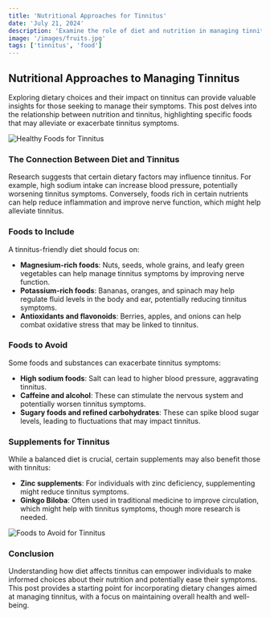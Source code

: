 ```yaml
---
title: 'Nutritional Approaches for Tinnitus'
date: 'July 21, 2024'
description: 'Examine the role of diet and nutrition in managing tinnitus symptoms.'
image: '/images/fruits.jpg'
tags: ['tinnitus', 'food']
---
```


## Nutritional Approaches to Managing Tinnitus

Exploring dietary choices and their impact on tinnitus can provide valuable insights for those seeking to manage their symptoms. This post delves into the relationship between nutrition and tinnitus, highlighting specific foods that may alleviate or exacerbate tinnitus symptoms.

<Image src="/images/healthy-food.jpg" alt="Healthy Foods for Tinnitus" />

### The Connection Between Diet and Tinnitus

Research suggests that certain dietary factors may influence tinnitus. For example, high sodium intake can increase blood pressure, potentially worsening tinnitus symptoms. Conversely, foods rich in certain nutrients can help reduce inflammation and improve nerve function, which might help alleviate tinnitus.

### Foods to Include

A tinnitus-friendly diet should focus on:

- **Magnesium-rich foods**: Nuts, seeds, whole grains, and leafy green vegetables can help manage tinnitus symptoms by improving nerve function.
- **Potassium-rich foods**: Bananas, oranges, and spinach may help regulate fluid levels in the body and ear, potentially reducing tinnitus symptoms.
- **Antioxidants and flavonoids**: Berries, apples, and onions can help combat oxidative stress that may be linked to tinnitus.

### Foods to Avoid

Some foods and substances can exacerbate tinnitus symptoms:

- **High sodium foods**: Salt can lead to higher blood pressure, aggravating tinnitus.
- **Caffeine and alcohol**: These can stimulate the nervous system and potentially worsen tinnitus symptoms.
- **Sugary foods and refined carbohydrates**: These can spike blood sugar levels, leading to fluctuations that may impact tinnitus.

### Supplements for Tinnitus

While a balanced diet is crucial, certain supplements may also benefit those with tinnitus:

- **Zinc supplements**: For individuals with zinc deficiency, supplementing might reduce tinnitus symptoms.
- **Ginkgo Biloba**: Often used in traditional medicine to improve circulation, which might help with tinnitus symptoms, though more research is needed.

<Image src="/images/fruits.jpg" alt="Foods to Avoid for Tinnitus" />

### Conclusion

Understanding how diet affects tinnitus can empower individuals to make informed choices about their nutrition and potentially ease their symptoms. This post provides a starting point for incorporating dietary changes aimed at managing tinnitus, with a focus on maintaining overall health and well-being.
